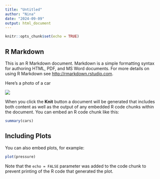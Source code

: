 ```yaml
---
title: "Untitled"
author: "Nina"
date: "2024-09-09"
output: html_document
---
```


```r
knitr::opts_chunk$set(echo = TRUE)
```

## R Markdown

This is an R Markdown document. Markdown is a simple formatting syntax for authoring HTML, PDF, and MS Word documents. For more details on using R Markdown see <http://rmarkdown.rstudio.com>.

Here's a photo of a car  

![](https://upload.wikimedia.org/wikipedia/commons/thumb/a/a4/2019_Toyota_Corolla_Icon_Tech_VVT-i_Hybrid_1.8.jpg/500px-2019_Toyota_Corolla_Icon_Tech_VVT-i_Hybrid_1.8.jpg)

When you click the **Knit** button a document will be generated that includes both content as well as the output of any embedded R code chunks within the document. You can embed an R code chunk like this:

```r
summary(cars)
```

## Including Plots

You can also embed plots, for example:

```r
plot(pressure)
```

Note that the `echo = FALSE` parameter was added to the code chunk to prevent printing of the R code that generated the plot.
